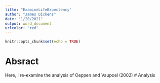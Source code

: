 ```yaml
---
title: "ExamineLifeExpectency"
author: "James Dickens"
date: "1/20/2021"
output: word_document
urlcolor: "red"
---
```


```r
knitr::opts_chunk$set(echo = TRUE)
```

# Absract
Here, I re-examine the analysis of Oeppen and Vaupoel (2002)
# Analysis